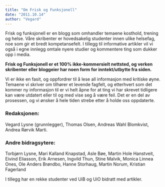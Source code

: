 ```yaml
---
title: "Om Frisk og Funksjonell"
date: "2011.10.14"
author: "Vegard"
---
```


Frisk og funksjonell er en blogg som omhandler temaene kosthold, trening og helse. Våre skribenter er hovedsakelig studenter innen ulike helsefag, noe som gir et bredt kompetansefelt. I tillegg til informative artikler vil vi også i egne innlegg omtale nyere studier og kommentere ting som dukker opp i media.

**Frisk og Funksjonell er et 100% ikke-kommersielt nettsted, og verken skribenter eller bloggeier har noen form for inntekt/utbytte fra siden.**

Vi er ikke en fasit, og oppfordrer til å lese all informasjon med kritiske øyne. Temaene vi skriver om tilhører et levende fagfelt, og etterhvert som det kommer ny informasjon til er vi helt åpne for at ting vi har skrevet tidligere kan være utdatert eller til og med vise seg å være feil. Det er en del av prosessen, og vi ønsker å hele tiden strebe etter å holde oss oppdaterte.

### Redaksjonen:

Vegard Lysne (grunnlegger), Thomas Olsen, Andreas Wahl Blomkvist, Andrea Rørvik Marti.

### Andre bidragsytere:

Torbjørn Lysne, Mari Kalland Knapstad, Asle Bøe, Martin Hole Hanstveit, Eivind Eliasson, Erik Arnesen, Ingvild Thun, Stine Malvik, Monica Linnea Ones, Ole Anders Brøndbo, Hanne Storhaug, Martin Norum, Kristian Fagerland

I tillegg har en rekke studenter ved UiB og UiO bidratt med artikler.
